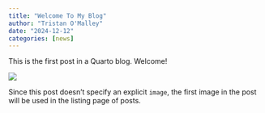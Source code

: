 ```yaml
---
title: "Welcome To My Blog"
author: "Tristan O'Malley"
date: "2024-12-12"
categories: [news]
---
```


This is the first post in a Quarto blog. Welcome!

![](thumbnail.jpg)

Since this post doesn't specify an explicit `image`, the first image in the post will be used in the listing page of posts.
